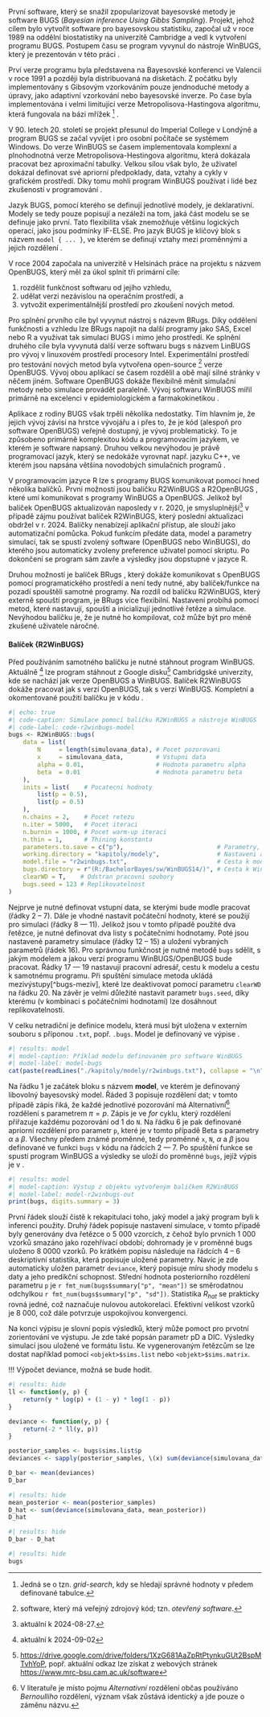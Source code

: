První software, který se snažil zpopularizovat bayesovské metody je software
BUGS (*Bayesian inference Using Gibbs Sampling*). Projekt, jehož cílem bylo
vytvořit software pro bayesovskou statistiku, započal už v roce 1989 na
oddělní biostatistiky na univerzitě Cambridge a vedl k vytvoření programu BUGS.
Postupem času se program vyvynul do nástroje WinBUGS, který je prezentován
v této práci 
\parencite{TheBayesianScientificWorkingGroup2024_BayesianScientificWork}.

Prví verze programu byla představena na Bayesovské konferenci ve Valencii v
roce 1991 a později byla distribuovaná na disketách. Z počátku byly implementovány
s Gibsovým vzorkováním pouze jendnoduché metody a úpravy, jako adaptivní vzorkování
nebo bayesovské inverze. Po čase byla implementována i velmi limitující verze
Metropolisova-Hastingova algoritmu, která fungovala na bázi mřížek [^bugs-grid]
\parencite{LunnEtAl2009_BUGSProjectEvolution}.

[^bugs-grid]: Jedná se o tzn. *grid-search*, kdy se hledají správné hodnoty v předem
definované tabulce.

V 90. letech 20. století se projekt přesunul do Imperial College v Londýně a 
program BUGS se začal vyvíjet i pro osobní počítače se systémem Windows. Do
verze WinBUGS se časem implementovala komplexní a plnohodnotná verze 
Metropolisova-Hestingova algoritmu, která dokázala pracovat bez aproximační
tabulky. Velkou sílou však bylo, že uživatel dokázal definovat své apriorní
předpoklady, data, vztahy a cykly v grafickém prostředí. Díky tomu mohli
program WinBUGS používat i lidé bez zkušeností v programování
\parencite{LunnEtAl2009_BUGSProjectEvolution}.

Jazyk BUGS, pomocí kterého se definují jednotlivé modely, je deklarativní.
Modely se tedy pouze popisují a nezáleží na tom, jaká část modelu se 
se definuje jako první. Tato flexibilita však znemožňuje většinu logických
operací, jako jsou podmínky IF-ELSE. Pro jazyk BUGS je klíčový blok s názvem
`model { ... }`, ve kterém se definují vztahy mezi proměnnými a jejich rozdělení
\parencite{LunnEtAl2009_BUGSProjectEvolution}.

V roce 2004 započala na univerzitě v Helsinách práce na projektu s názvem
OpenBUGS, který měl za úkol splnit tři primární cíle:

1) rozdělit funkčnost softwaru od jejího vzhledu,
2) udělat verzi nezávislou na operačním prostředí, a
3) vytvožit experimentálnější prostředí pro zkoušení nových metod.

Pro splnění prvního cíle byl vyvynut nástroj s názevm BRugs. Díky oddělení
funkčnosti a vzhledu lze BRugs napojit na další programy jako SAS, Excel nebo 
R a využívat tak simulací BUGS i mimo jeho prostředí. Ke splnění druhého
cíle byla vyvynutá další verze softwaru bugs s názvem LinBUGS pro vývoj v
linuxovém prostředí procesory Intel. Experimentální prostředí pro testování
nových metod byla vytvořena open-source [^bugs-os] verze OpenBUGS. Vývoj
obou aplikací se časem rozdělil a obě mají silné stránky v něčem jiném.
Software OpenBUGS dokáže flexibilně měnit simulační metody nebo simulace 
provádět paralelně. Vývoj softwaru WinBUGS mířil primárně na excelenci v 
epidemiologickém a farmakokinetikou
\parencite{LunnEtAl2009_BUGSProjectEvolution}.

[^bugs-os]: software, který má veřejný zdrojový kód; tzn. *otevřený software*.

Aplikace z rodiny BUGS však trpěli několika nedostatky. Tím hlavním je, že 
jejich vývoj závisí na hrstce vývojářu a i přes to, že je kód (alespoň pro 
software OpenBUGS) veřejně dostupný, je vývoj problematický. To je způsobeno
primárně komplexitou kódu a programovacím jazykem, ve kterém je software napsaný.
Druhou velkou nevýhodou je právě programovací jazyk, který se nedokáže vyrovnat
např. jazyku C++, ve kterém jsou napsána většina novodobých simulačních programů
\parencite{LunnEtAl2009_BUGSProjectEvolution}.

V programovacím jazyce R lze s programy BUGS komunikovat pomocí hned
několika balíčků. První možností jsou balíčku R2WinBUGS a R2OpenBUGS
\parencite{SturtzEtAl2005_R2WinBUGSPackageRunning},
které umí komunikovat s programy WinBUGS a OpenBUGS. Jelikož byl balíček
OpenBUGS aktualizován naposledy v r. 2020, je smysluplnější[^bugs-pkgs]
v případě zájmu používat balíček R2WinBUGS, který poslední aktualizaci obdržel
v r. 2024. Balíčky nenabízejí aplikační přístup, ale slouží jako automatizační
pomůcka. Pokud funkcím předáte data, model a parametry simulací, tak se spustí
zvolený software (OpenBUGS nebo WinBUGS), do kterého jsou automaticky zvoleny
preference uživatel pomocí skriptu. Po dokončení se program sám zavře a 
výsledky jsou dopstupné v jazyce R.

[^bugs-pkgs]: aktuální k 2024-08-27.

Druhou možností je balíček BRugs 
\parencite{ThomasEtAl2006_MakingBUGSOpen}, který dokáže komunikovat s OpenBUGS
pomocí programatického prostředí a není tedy nutné, aby balíček/funkce na pozadí
spouštěli samotné programy. Na rozdíl od balíčku R2WinBUGS, který externě spouští
program, je BRugs více flexibilní. Nastavení probíhá pomocí metod, které
nastavují, spouští a inicializují jednotlivé řetěze a simulace. Nevýhodou balíčku
je, že je nutné ho kompilovat, což může být pro méně zkušené uživatele náročné.

#### Balíček {R2WinBUGS}

Před používáním samotného balíčku je nutné stáhnout program WinBUGS. Aktuálně
[^bugs-datum] lze program stáhnout z Google disku[^bugs-gdrive] Cambridgské
univerzity, kde se nachází jak verze OpenBUGS a WinBUGS. Balíček R2WinBUGS
dokáže pracovat jak s verzí OpenBUGS, tak s verzí WinBUGS. Kompletní a 
okomentované použití balíčku je v kódu \ref{code-r2winbugs-model}.

[^bugs-datum]: aktuální k 2024-09-02
[^bugs-gdrive]: [https://drive.google.com/drive/folders/1XzG681AaZpRtPtynkuGUt2BspMTvhYoP](https://drive.google.com/drive/folders/1XzG681AaZpRtPtynkuGUt2BspMTvhYoP), popř. aktuální odkaz
lze získat z webových stránek [https://www.mrc-bsu.cam.ac.uk/software](https://www.mrc-bsu.cam.ac.uk/software)

```{r bugs-model}
#| echo: true
#| code-caption: Simulace pomocí balíčku R2WinBUGS a nástroje WinBUGS
#| code-label: code-r2winbugs-model
bugs <- R2WinBUGS::bugs(
    data = list(
        N     = length(simulovana_data), # Pocet pozorovani
        x     = simulovana_data,         # Vstupni data
        alpha = 0.01,                    # Hodnota parametru alpha
        beta  = 0.01                     # Hodnota parametru beta
    ),
    inits = list(    # Pocatecni hodnoty
        list(p = 0.5),
        list(p = 0.5)
    ),
    n.chains = 2,    # Pocet retezu
    n.iter = 5000,   # Pocet iteraci
    n.burnin = 1000, # Pocet warm-up iteraci
    n.thin = 1,      # Thining konstanta
    parameters.to.save = c("p"),                          # Parametry, ktere ulozit
    working.directory = "kapitoly/modely",                # Nastaveni adresare
    model.file = "r2winbugs.txt",                         # Cesta k modelu
    bugs.directory = r"(R:/BachelorBayes/sw/WinBUGS14/)", # Cesta k WinBUGS
    clearWD = T,    # Odstran pracovni soubory
    bugs.seed = 123 # Replikovatelnost
)
```

Nejprve je nutné definovat vstupní data, se kterými bude modle pracovat (řádky
2 -- 7). Dále je vhodné nastavit počáteční hodnoty, které se použijí pro 
simulaci (řádky 8 --- 11). Jelikož jsou v tomto případě použité dva řetězce,
je nutné definovat dva listy s počátečními hodnotamy. Poté jsou nastavené
parametry simulace (řádky 12 -- 15) a uložení vybraných parametrů (řádek 16).
Pro správnou funkčnost je nutné metodě `bugs` sdělit, s jakým modelem a jakou
verzí programu WinBUGS/OpenBUGS bude pracovat. Řádky 17 --- 19 nastavují 
pracovní adresář, cestu k modelu a cestu k samotnému programu. Při spuštění
simulace metoda ukládá mezivýstupy[^bugs-meziv], které lze deaktivovat
pomocí parametru `clearWD` na řádku 20. Na závěr je
velmi důležité nastavit parametr `bugs.seed`, díky kterému (v kombinaci s 
počátečními hodnotami) lze dosáhnout replikovatelnosti. 

V celku netradiční je definice modelu, která musí být uložena v externím souboru
s příponou `.txt`, popř. `.bugs`. Model je definovaný ve výpise \ref{model-bugs}.

```{r bugs-model-print}
#| results: model
#| model-caption: Příklad modelu definovaném pro software WinBUGS
#| model-label: model-bugs
cat(paste(readLines("./kapitoly/modely/r2winbugs.txt"), collapse = "\n"))
```

Na řádku 1 je začátek bloku s názvem **model**, ve kterém je definovaný 
libovolný bayesovský model. Řáded 3 popisuje rozdělení dat; v tomto případě
zápis řiká, že každé jednotlivé pozorování má Alternativní[^bugs-bern]
rozdělení
\parencite[str. 129]{Marek2012_Pravdepodobnost}
s parametrem $\pi = p$. Zápis je ve *for* cyklu, který rozdělení
přiřazuje každému pozorování od 1 do `N`. Na řádku 6 je pak definované
apriorní rozdělení pro parametr `p`, které je v tomto případě Beta 
\parencite[str. 32]{Mala2016_VybraneKapitolyTeorie} s parametry $\alpha$ a 
$\beta$. Všechny předem známé proměnné, tedy proměnné `x`, `N`, $\alpha$ a 
$\beta$ jsou definované ve funkci `bugs` v kódu \ref{code-r2winbugs-model}
na řádcích 2 --- 7. Po spuštění funkce se spustí program WinBUGS a výsledky
se uloží do proměnné `bugs`, jejíž výpis je v \ref{model-r2winbugs-out}.

[^bugs-bern]: V literatuře je místo pojmu *Alternativní* rozdělení občas
používáno *Bernoulliho* rozdělení, význam však zůstává identický a jde pouze
o záměnu názvu.

```{r bugs-print}
#| results: model
#| model-caption: Výstup z objektu vytvořeným baličkem R2WinBUGS
#| model-label: model-r2winbugs-out
print(bugs, digits.summary = 3)
```

První řádek slouží čistě k rekapitulaci toho, jaký model a jaký program byli k
inferenci použity. Druhý řádek popisuje nastavení simulace, v tomto případě
byly generovány dva řetězce o 5 000 vzorcích, z čehož bylo prvních 1 000 vzorků
smazáno jako rozehřívací období; dohromady je v proměnné bugs uloženo 8 0000
vzorků. Po krátkém popisu následuje na řádcích 4 -- 6 deskriptivní statistika,
která popisuje uložené parametry. Navíc je zde automaticky uložen parametr 
`deviance`, který popisuje míru shody modelu s daty a jeho predikční schopnost.
Střední hodnota posteriorního rozdělení parametru `p`
je `r fmt_num(bugs$summary["p", "mean"])` se směrodatnou odchylkou 
`r fmt_num(bugs$summary["p", "sd"])`. Statistika $R_{hat}$ se prakticky rovná
jedné, což naznačuje nulovou autokorelaci. Efektivní velikost vzorků je 8 000,
což dále potvrzuje uspokojivou konvergenci.

Na konci výpisu je slovní popis výsledků, který může pomoct pro prvotní 
zorientování ve výstupu. Je zde také popsán parametr pD a DIC. Výsledky simulací jsou uložené ve formátu listu. Ke vygenerovaným řetězcům se lze dostat například pomocí `<objekt>$sims.list` nebo `<objekt>$sims.matrix`.

!!! Výpočet deviance, možná se bude hodit.

```{r }
#| results: hide
ll <- function(y, p) {
    return(y * log(p) + (1 - y) * log(1 - p))
}

deviance <- function(y, p) {
    return(-2 * ll(y, p))
}

posterior_samples <- bugs$sims.list$p
deviances <- sapply(posterior_samples, \(x) sum(deviance(simulovana_data, x)))

D_bar <- mean(deviances)
D_bar
```

```{r }
#| results: hide
mean_posterior <- mean(posterior_samples)
D_hat <- sum(deviance(simulovana_data, mean_posterior))
D_hat
```

```{r }
#| results: hide
D_bar - D_hat
```

```{r }
#| results: hide
bugs
```
